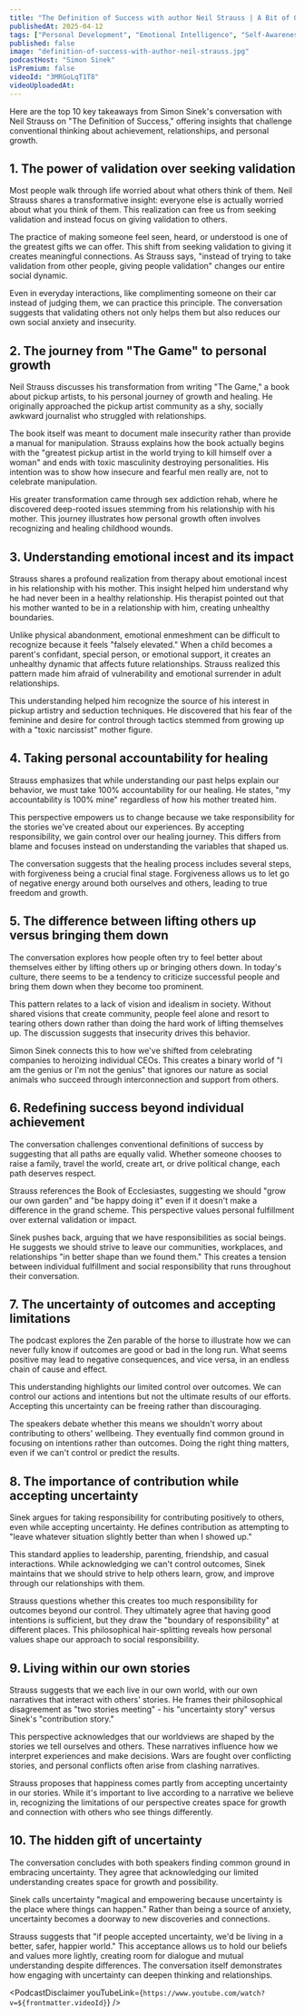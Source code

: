 ```yaml
---
title: "The Definition of Success with author Neil Strauss | A Bit of Optimism Podcast"
publishedAt: 2025-04-12
tags: ["Personal Development", "Emotional Intelligence", "Self-Awareness"]
published: false
image: "definition-of-success-with-author-neil-strauss.jpg"
podcastHost: "Simon Sinek"
isPremium: false
videoId: "3MRGoLqT1T8"
videoUploadedAt:
---
```



<PodcastSummaryPageLayout frontmatter={frontmatter}>

Here are the top 10 key takeaways from Simon Sinek's conversation with Neil Strauss on "The Definition of Success," offering insights that challenge conventional thinking about achievement, relationships, and personal growth.

## 1. The power of validation over seeking validation

Most people walk through life worried about what others think of them. Neil Strauss shares a transformative insight: everyone else is actually worried about what you think of them. This realization can free us from seeking validation and instead focus on giving validation to others.

The practice of making someone feel seen, heard, or understood is one of the greatest gifts we can offer. This shift from seeking validation to giving it creates meaningful connections. As Strauss says, "instead of trying to take validation from other people, giving people validation" changes our entire social dynamic.

Even in everyday interactions, like complimenting someone on their car instead of judging them, we can practice this principle. The conversation suggests that validating others not only helps them but also reduces our own social anxiety and insecurity.

## 2. The journey from "The Game" to personal growth

Neil Strauss discusses his transformation from writing "The Game," a book about pickup artists, to his personal journey of growth and healing. He originally approached the pickup artist community as a shy, socially awkward journalist who struggled with relationships.

The book itself was meant to document male insecurity rather than provide a manual for manipulation. Strauss explains how the book actually begins with the "greatest pickup artist in the world trying to kill himself over a woman" and ends with toxic masculinity destroying personalities. His intention was to show how insecure and fearful men really are, not to celebrate manipulation.

His greater transformation came through sex addiction rehab, where he discovered deep-rooted issues stemming from his relationship with his mother. This journey illustrates how personal growth often involves recognizing and healing childhood wounds.

## 3. Understanding emotional incest and its impact

Strauss shares a profound realization from therapy about emotional incest in his relationship with his mother. This insight helped him understand why he had never been in a healthy relationship. His therapist pointed out that his mother wanted to be in a relationship with him, creating unhealthy boundaries.

Unlike physical abandonment, emotional enmeshment can be difficult to recognize because it feels "falsely elevated." When a child becomes a parent's confidant, special person, or emotional support, it creates an unhealthy dynamic that affects future relationships. Strauss realized this pattern made him afraid of vulnerability and emotional surrender in adult relationships.

This understanding helped him recognize the source of his interest in pickup artistry and seduction techniques. He discovered that his fear of the feminine and desire for control through tactics stemmed from growing up with a "toxic narcissist" mother figure.

## 4. Taking personal accountability for healing

Strauss emphasizes that while understanding our past helps explain our behavior, we must take 100% accountability for our healing. He states, "my accountability is 100% mine" regardless of how his mother treated him.

This perspective empowers us to change because we take responsibility for the stories we've created about our experiences. By accepting responsibility, we gain control over our healing journey. This differs from blame and focuses instead on understanding the variables that shaped us.

The conversation suggests that the healing process includes several steps, with forgiveness being a crucial final stage. Forgiveness allows us to let go of negative energy around both ourselves and others, leading to true freedom and growth.

## 5. The difference between lifting others up versus bringing them down

The conversation explores how people often try to feel better about themselves either by lifting others up or bringing others down. In today's culture, there seems to be a tendency to criticize successful people and bring them down when they become too prominent.

This pattern relates to a lack of vision and idealism in society. Without shared visions that create community, people feel alone and resort to tearing others down rather than doing the hard work of lifting themselves up. The discussion suggests that insecurity drives this behavior.

Simon Sinek connects this to how we've shifted from celebrating companies to heroizing individual CEOs. This creates a binary world of "I am the genius or I'm not the genius" that ignores our nature as social animals who succeed through interconnection and support from others.

## 6. Redefining success beyond individual achievement

The conversation challenges conventional definitions of success by suggesting that all paths are equally valid. Whether someone chooses to raise a family, travel the world, create art, or drive political change, each path deserves respect.

Strauss references the Book of Ecclesiastes, suggesting we should "grow our own garden" and "be happy doing it" even if it doesn't make a difference in the grand scheme. This perspective values personal fulfillment over external validation or impact.

Sinek pushes back, arguing that we have responsibilities as social beings. He suggests we should strive to leave our communities, workplaces, and relationships "in better shape than we found them." This creates a tension between individual fulfillment and social responsibility that runs throughout their conversation.

## 7. The uncertainty of outcomes and accepting limitations

The podcast explores the Zen parable of the horse to illustrate how we can never fully know if outcomes are good or bad in the long run. What seems positive may lead to negative consequences, and vice versa, in an endless chain of cause and effect.

This understanding highlights our limited control over outcomes. We can control our actions and intentions but not the ultimate results of our efforts. Accepting this uncertainty can be freeing rather than discouraging.

The speakers debate whether this means we shouldn't worry about contributing to others' wellbeing. They eventually find common ground in focusing on intentions rather than outcomes. Doing the right thing matters, even if we can't control or predict the results.

## 8. The importance of contribution while accepting uncertainty

Sinek argues for taking responsibility for contributing positively to others, even while accepting uncertainty. He defines contribution as attempting to "leave whatever situation slightly better than when I showed up."

This standard applies to leadership, parenting, friendship, and casual interactions. While acknowledging we can't control outcomes, Sinek maintains that we should strive to help others learn, grow, and improve through our relationships with them.

Strauss questions whether this creates too much responsibility for outcomes beyond our control. They ultimately agree that having good intentions is sufficient, but they draw the "boundary of responsibility" at different places. This philosophical hair-splitting reveals how personal values shape our approach to social responsibility.

## 9. Living within our own stories

Strauss suggests that we each live in our own world, with our own narratives that interact with others' stories. He frames their philosophical disagreement as "two stories meeting" - his "uncertainty story" versus Sinek's "contribution story."

This perspective acknowledges that our worldviews are shaped by the stories we tell ourselves and others. These narratives influence how we interpret experiences and make decisions. Wars are fought over conflicting stories, and personal conflicts often arise from clashing narratives.

Strauss proposes that happiness comes partly from accepting uncertainty in our stories. While it's important to live according to a narrative we believe in, recognizing the limitations of our perspective creates space for growth and connection with others who see things differently.

## 10. The hidden gift of uncertainty

The conversation concludes with both speakers finding common ground in embracing uncertainty. They agree that acknowledging our limited understanding creates space for growth and possibility.

Sinek calls uncertainty "magical and empowering because uncertainty is the place where things can happen." Rather than being a source of anxiety, uncertainty becomes a doorway to new discoveries and connections.

Strauss suggests that "if people accepted uncertainty, we'd be living in a better, safer, happier world." This acceptance allows us to hold our beliefs and values more lightly, creating room for dialogue and mutual understanding despite differences. The conversation itself demonstrates how engaging with uncertainty can deepen thinking and relationships.

<PodcastDisclaimer
  youTubeLink={`https://www.youtube.com/watch?v=${frontmatter.videoId}`}
/>

</PodcastSummaryPageLayout>
